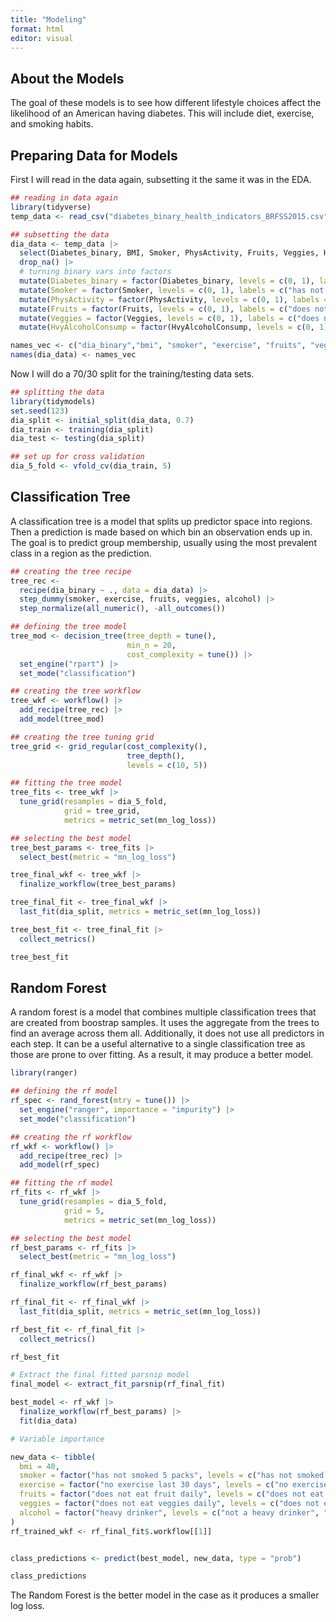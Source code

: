 ```yaml
---
title: "Modeling"
format: html
editor: visual
---
```


## About the Models
The goal of these models is to see how different lifestyle choices affect the likelihood of an American having diabetes. This will include diet, exercise, and smoking habits.

## Preparing Data for Models
First I will read in the data again, subsetting it the same it was in the EDA.
```r
## reading in data again
library(tidyverse)
temp_data <- read_csv("diabetes_binary_health_indicators_BRFSS2015.csv", col_names = TRUE)

## subsetting the data
dia_data <- temp_data |>
  select(Diabetes_binary, BMI, Smoker, PhysActivity, Fruits, Veggies, HvyAlcoholConsump) |>
  drop_na() |>
  # turning binary vars into factors
  mutate(Diabetes_binary = factor(Diabetes_binary, levels = c(0, 1), labels = c("no diabetes", "diabetes"))) |>
  mutate(Smoker = factor(Smoker, levels = c(0, 1), labels = c("has not smoked 5 packs", "has smoked 5 packs"))) |>
  mutate(PhysActivity = factor(PhysActivity, levels = c(0, 1), labels = c("no exercise last 30 days", "has exercised last 30 days"))) |>
  mutate(Fruits = factor(Fruits, levels = c(0, 1), labels = c("does not eat fruit daily", "eats fruit daily"))) |>
  mutate(Veggies = factor(Veggies, levels = c(0, 1), labels = c("does not eat veggies daily", "eats veggies daily"))) |>
  mutate(HvyAlcoholConsump = factor(HvyAlcoholConsump, levels = c(0, 1), labels = c("not a heavy drinker", "heavy drinker")))

names_vec <- c("dia_binary","bmi", "smoker", "exercise", "fruits", "veggies", "alcohol")
names(dia_data) <- names_vec
```

Now I will do a 70/30 split for the training/testing data sets.
```r
## splitting the data
library(tidymodels)
set.seed(123)
dia_split <- initial_split(dia_data, 0.7)
dia_train <- training(dia_split)
dia_test <- testing(dia_split)

## set up for cross validation
dia_5_fold <- vfold_cv(dia_train, 5)
```

## Classification Tree
A classification tree is a model that splits up predictor space into regions. Then a prediction is made based on which bin an observation ends up in. The goal is to predict group membership, usually using the most prevalent class in a region as the prediction.
```r
## creating the tree recipe
tree_rec <-
  recipe(dia_binary ~ ., data = dia_data) |>
  step_dummy(smoker, exercise, fruits, veggies, alcohol) |>
  step_normalize(all_numeric(), -all_outcomes())

## defining the tree model
tree_mod <- decision_tree(tree_depth = tune(),
                          min_n = 20,
                          cost_complexity = tune()) |>
  set_engine("rpart") |>
  set_mode("classification")

## creating the tree workflow
tree_wkf <- workflow() |>
  add_recipe(tree_rec) |>
  add_model(tree_mod)

## creating the tree tuning grid
tree_grid <- grid_regular(cost_complexity(),
                          tree_depth(),
                          levels = c(10, 5))

## fitting the tree model
tree_fits <- tree_wkf |> 
  tune_grid(resamples = dia_5_fold,
            grid = tree_grid,
            metrics = metric_set(mn_log_loss))
```

```r
## selecting the best model
tree_best_params <- tree_fits |>
  select_best(metric = "mn_log_loss")

tree_final_wkf <- tree_wkf |>
  finalize_workflow(tree_best_params)

tree_final_fit <- tree_final_wkf |>
  last_fit(dia_split, metrics = metric_set(mn_log_loss))

tree_best_fit <- tree_final_fit |>
  collect_metrics()

tree_best_fit
```

## Random Forest
A random forest is a model that combines multiple classification trees that are created from boostrap samples. It uses the aggregate from the trees to find an average across them all. Additionally, it does not use all predictors in each step. It can be a useful alternative to a single classification tree as those are prone to over fitting. As a result, it may produce a better model.
```r
library(ranger)

## defining the rf model
rf_spec <- rand_forest(mtry = tune()) |>
  set_engine("ranger", importance = "impurity") |>
  set_mode("classification")

## creating the rf workflow
rf_wkf <- workflow() |>
  add_recipe(tree_rec) |>
  add_model(rf_spec)

## fitting the rf model
rf_fits <- rf_wkf |> 
  tune_grid(resamples = dia_5_fold,
            grid = 5,
            metrics = metric_set(mn_log_loss))
```

```r
## selecting the best model
rf_best_params <- rf_fits |>
  select_best(metric = "mn_log_loss")

rf_final_wkf <- rf_wkf |>
  finalize_workflow(rf_best_params)

rf_final_fit <- rf_final_wkf |>
  last_fit(dia_split, metrics = metric_set(mn_log_loss))

rf_best_fit <- rf_final_fit |>
  collect_metrics()

rf_best_fit
```
```r
# Extract the final fitted parsnip model
final_model <- extract_fit_parsnip(rf_final_fit)

best_model <- rf_wkf |>
  finalize_workflow(rf_best_params) |>
  fit(dia_data)

# Variable importance

new_data <- tibble(
  bmi = 40,
  smoker = factor("has not smoked 5 packs", levels = c("has not smoked 5 packs", "has smoked 5 packs")),
  exercise = factor("no exercise last 30 days", levels = c("no exercise last 30 days", "has exercised last 30 days")),
  fruits = factor("does not eat fruit daily", levels = c("does not eat fruit daily", "eats fruit daily")),
  veggies = factor("does not eat veggies daily", levels = c("does not eat veggies daily", "eats veggies daily")),
  alcohol = factor("heavy drinker", levels = c("not a heavy drinker", "heavy drinker"))
)
rf_trained_wkf <- rf_final_fit$.workflow[[1]]


class_predictions <- predict(best_model, new_data, type = "prob")

class_predictions

```


The Random Forest is the better model in the case as it produces a smaller log loss.